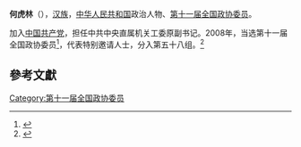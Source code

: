 '''何虎林'''（{{bd|1946年||}}），[[汉族|汉族]]，[[中华人民共和国|中华人民共和国]]政治人物、[[第十一届全国政协委员|第十一届全国政协委员]]。

加入[[中国共产党|中国共产党]]，担任中共中央直属机关工委原副书记。2008年，当选第十一届全国政协委员<ref>{{cite news|title=第十一届全国政协委员名单|url=http://www.indaa.com.cn/zt/2009qglh/zxzs/200903/t20090303_127573.html|accessdate=2013-04-09|newspaper=新华社北京1月25日电 中国人民政治协商会议第十一届全国委员会委员名单(共2237人，2008年1月25日政协第十届全国委员会常务委员会第二十次会议通过)|date=2008年1月25日|deadurl=yes|archiveurl=https://web.archive.org/web/20130928014403/http://www.indaa.com.cn/zt/2009qglh/zxzs/200903/t20090303_127573.html|archivedate=2013年9月28日}}</ref>，代表特别邀请人士，分入第五十八组。<ref>{{cite news|title=全国政协信息-何虎林|url=http://www.cppcc.gov.cn/CMS/wylibary/showJcwyxtInfoWylibary.action?tabJcwyxt.guid=11W0020890&wytype=wjwy|accessdate=2013-04-11|newspaper=全国政协委员会|archive-date=2019-03-12|archive-url=https://web.archive.org/web/20190312205743/http://www.cppcc.gov.cn/CMS/wylibary/showJcwyxtInfoWylibary.action?tabJcwyxt.guid=11W0020890&wytype=wjwy|dead-url=no}}</ref>

==參考文獻==
{{reflist}}
{{中国政治人物小作品}}

[[Category:第十一届全国政协委员|Category:第十一届全国政协委员]]